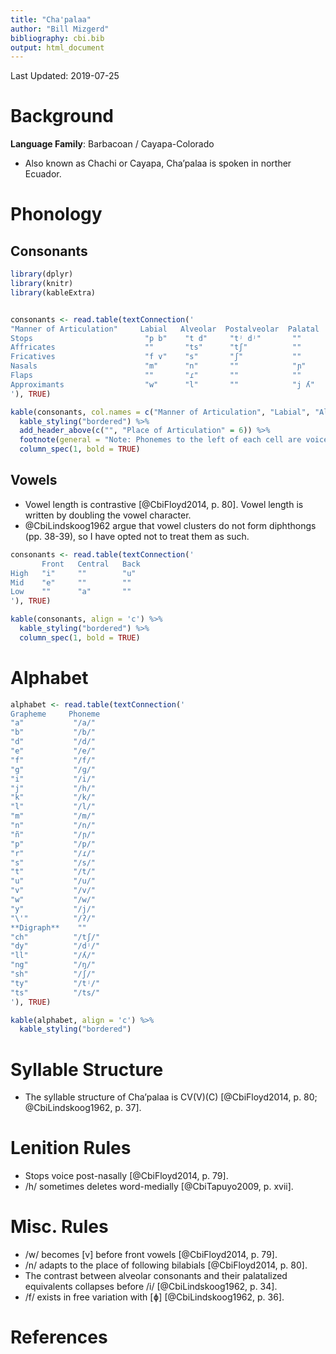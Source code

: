 ```yaml
---
title: "Cha'palaa"
author: "Bill Mizgerd"
bibliography: cbi.bib
output: html_document
---
```


Last Updated: 2019-07-25

# Background

**Language Family**: Barbacoan / Cayapa-Colorado

* Also known as Chachi or Cayapa, Cha'palaa is spoken in norther Ecuador.

# Phonology

## Consonants

```r

library(dplyr)
library(knitr)
library(kableExtra)


consonants <- read.table(textConnection('
"Manner of Articulation"     Labial   Alveolar  Postalveolar  Palatal   Velar  Glottal
Stops                         "p b"    "t d"     "tʲ dʲ"       ""        "k ɡ"  "ʔ"
Affricates                    ""       "ts"      "tʃ"          ""        ""     ""
Fricatives                    "f v"    "s"       "ʃ"           ""        ""     "h"
Nasals                        "m"      "n"       ""            "ɲ"       "ŋ"    ""
Flaps                         ""       "ɾ"       ""            ""        ""     ""
Approximants                  "w"      "l"       ""            "j ʎ"     ""     ""
'), TRUE)

kable(consonants, col.names = c("Manner of Articulation", "Labial", "Alveolar", "Postalveolar", "Palatal", "Velar", "Glottal"), align = 'c') %>%
  kable_styling("bordered") %>%
  add_header_above(c("", "Place of Articulation" = 6)) %>%
  footnote(general = "Note: Phonemes to the left of each cell are voiceless and phonemes to the right of each cell are voiced; the exception is the approximant row, where phonemes on the right are lateral.", general_title = "") %>%
  column_spec(1, bold = TRUE)
```

## Vowels

* Vowel length is contrastive [@CbiFloyd2014, p. 80]. Vowel length is written by doubling the vowel character.
* @CbiLindskoog1962 argue that vowel clusters do not form diphthongs (pp. 38-39), so I have opted not to treat them as such.

```r
consonants <- read.table(textConnection('
       Front   Central   Back
High   "i"     ""        "u"
Mid    "e"     ""        ""
Low    ""      "a"       ""
'), TRUE)

kable(consonants, align = 'c') %>%
  kable_styling("bordered") %>%
  column_spec(1, bold = TRUE)
```

# Alphabet

```r

alphabet <- read.table(textConnection('
Grapheme     Phoneme
"a"           "/a/"  
"b"           "/b/"    
"d"           "/d/"    
"e"           "/e/"  
"f"           "/f/"  
"g"           "/ɡ/"  
"i"           "/i/"  
"j"           "/h/"  
"k"           "/k/"  
"l"           "/l/"    
"m"           "/m/"  
"n"           "/n/"   
"ñ"           "/ɲ/"  
"p"           "/p/"  
"r"           "/ɾ/"  
"s"           "/s/"    
"t"           "/t/"    
"u"           "/u/"  
"v"           "/v/"  
"w"           "/w/"  
"y"           "/j/"  
"\'"          "/ʔ/"  
**Digraph**    ""
"ch"          "/tʃ/"
"dy"          "/dʲ/"
"ll"          "/ʎ/"
"ng"          "/ŋ/"
"sh"          "/ʃ/"
"ty"          "/tʲ/"  
"ts"          "/ts/"
'), TRUE)

kable(alphabet, align = 'c') %>%
  kable_styling("bordered")
```

# Syllable Structure

* The syllable structure of Cha'palaa is CV(V)(C) [@CbiFloyd2014, p. 80; @CbiLindskoog1962, p. 37].

# Lenition Rules

* Stops voice post-nasally [@CbiFloyd2014, p. 79].
* /h/ sometimes deletes word-medially [@CbiTapuyo2009, p. xvii].

# Misc. Rules

* /w/ becomes [v] before front vowels [@CbiFloyd2014, p. 79].
* /n/ adapts to the place of following bilabials [@CbiFloyd2014, p. 80].
* The contrast between alveolar consonants and their palatalized equivalents collapses before /i/ [@CbiLindskoog1962, p. 34].
* /f/ exists in free variation with [ɸ] [@CbiLindskoog1962, p. 36].

# References
